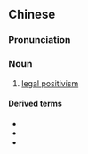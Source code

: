 {{also|法实证论}}
==Chinese==
{{zh-forms|s=法实证论|type=121}}

===Pronunciation===
{{zh-pron
|m=fǎshízhènglùn
|cat=n
}}

===Noun===
{{zh-noun}}

# {{lb|zh|legal}} [[legal positivism]]

====Derived terms====
* {{zh-l|法律實證主義}}
* {{zh-l|法實證主義}}
* {{zh-l|實證法學}}